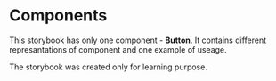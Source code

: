 
<Meta title="Components/Introduction" />

# Components

This storybook has only one component - **Button**. It contains different represantations of component and one example of useage.

The storybook was created only for learning purpose.
